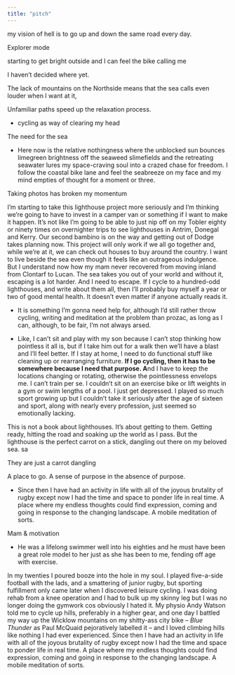 ```yaml
---
title: "pitch"
---
```


my vision of hell is to go up and down the same road every day.

Explorer mode

starting to get bright outside and I can feel the bike calling me

I haven't decided where yet.

The lack of mountains on the Northside means that the sea calls even louder when I want at it,

Unfamiliar paths speed up the relaxation process.

-   cycling as way of clearing my head

The need for the sea

-   Here now is the relative nothingness where the unblocked sun bounces limegreen brightness off the seaweed slimefields and the retreating seawater lures my space-craving soul into a crazed chase for freedom. I follow the coastal bike lane and feel the seabreeze on my face and my mind empties of thought for a moment or three.

Taking photos has broken my momentum

I'm starting to take this lighthouse project more seriously and I'm thinking we're going to have to invest in a camper van or something if I want to make it happen. It's not like I'm going to be able to just nip off on my Tobler eighty or ninety times on overnighter trips to see lighthouses in Antrim, Donegal and Kerry. Our second bambino is on the way and getting out of Dodge takes planning now. This project will only work if we all go together and, while we're at it, we can check out houses to buy around the country. I want to live beside the sea even though it feels like an outrageous indulgence. But I understand now how my mam never recovered from moving inland from Clontarf to Lucan. The sea takes you out of your world and without it, escaping is a lot harder. And I need to escape. If I cycle to a hundred-odd lighthouses, and write about them all, then I'll probably buy myself a year or two of good mental health. It doesn't even matter if anyone actually reads it.

-   It is something I’m gonna need help for, although I’d still rather throw cycling, writing and meditation at the problem than prozac, as long as I can, although, to be fair, I’m not always arsed. 

-   Like, I can't sit and play with my son because I can't stop thinking how pointless it all is, but if I take him out for a walk then we'll have a blast and I'll feel better. If I stay at home, I need to do functional stuff like cleaning up or rearranging furniture. **If I go cycling, then it has to be somewhere because I need that purpose. A**nd I have to keep the locations changing or rotating, otherwise the pointlessness envelops me. I can't train per se. I couldn't sit on an exercise bike or lift weights in a gym or swim lengths of a pool. I just get depressed. I played so much sport growing up but I couldn't take it seriously after the age of sixteen and sport, along with nearly every profession, just seemed so emotionally lacking.

This is not a book about lighthouses. It's about getting to them. Getting ready, hitting the road and soaking up the world as I pass. But the lighthouse is the perfect carrot on a stick, dangling out there on my beloved sea. sa

They are just a carrot dangling

A place to go. A sense of purpose in the absence of purpose.

-   Since then I have had an activity in life with all of the joyous brutality of rugby except now I had the time and space to ponder life in real time. A place where my endless thoughts could find expression, coming and going in response to the changing landscape. A mobile meditation of sorts.

Mam & motivation

-   He was a lifelong swimmer well into his eighties and he must have been a great role model to her just as she has been to me, fending off age with exercise.

In my twenties I poured booze into the hole in my soul. I played five-a-side football with the lads, and a smattering of junior rugby, but sporting fulfillment only came later when I discovered leisure cycling. I was doing rehab from a knee operation and I had to bulk up my skinny leg but I was no longer doing the gymwork cos obviously I hated it. My physio Andy Watson told me to cycle up hills, preferably in a higher gear, and one day I battled my way up the Wicklow mountains on my shitty-ass city bike – *Blue Thunder* as Paul McQuaid pejoratively labelled it – and I loved climbing hills like nothing I had ever experienced. Since then I have had an activity in life with all of the joyous brutality of rugby except now I had the time and space to ponder life in real time. A place where my endless thoughts could find expression, coming and going in response to the changing landscape. A mobile meditation of sorts.
